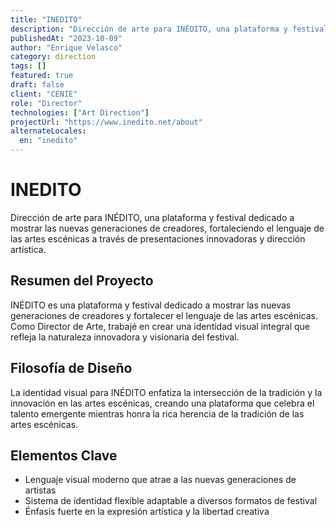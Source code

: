 ```yaml
---
title: "INEDITO"
description: "Dirección de arte para INÉDITO, una plataforma y festival dedicado a mostrar las nuevas generaciones de creadores, fortaleciendo el lenguaje de las artes escénicas a través de presentaciones innovadoras y dirección artística."
publishedAt: "2023-10-09"
author: "Enrique Velasco"
category: direction
tags: []
featured: true
draft: false
client: "CENIE"
role: "Director"
technologies: ["Art Direction"]
projectUrl: "https://www.inedito.net/about"
alternateLocales:
  en: "inedito"
---
```


# INEDITO

Dirección de arte para INÉDITO, una plataforma y festival dedicado a mostrar las nuevas generaciones de creadores, fortaleciendo el lenguaje de las artes escénicas a través de presentaciones innovadoras y dirección artística.

## Resumen del Proyecto

INÉDITO es una plataforma y festival dedicado a mostrar las nuevas generaciones de creadores y fortalecer el lenguaje de las artes escénicas. Como Director de Arte, trabajé en crear una identidad visual integral que refleja la naturaleza innovadora y visionaria del festival.

## Filosofía de Diseño

La identidad visual para INÉDITO enfatiza la intersección de la tradición y la innovación en las artes escénicas, creando una plataforma que celebra el talento emergente mientras honra la rica herencia de la tradición de las artes escénicas.

## Elementos Clave

- Lenguaje visual moderno que atrae a las nuevas generaciones de artistas
- Sistema de identidad flexible adaptable a diversos formatos de festival
- Énfasis fuerte en la expresión artística y la libertad creativa
